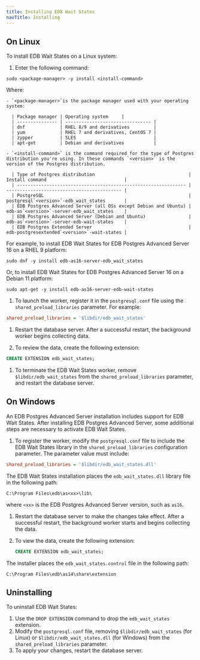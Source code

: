 ```yaml
---
title: Installing EDB Wait States
navTitle: Installing
---
```


## On Linux 

To install EDB Wait States on a Linux system:

1.  Enter the following command:

  ```shell
  sudo <package-manager> -y install <install-command>
  ```

  Where: 
  
    - `<package-manager>`is the package manager used with your operating system:

      | Package manager | Operating system     |
      | --------------- | -------------------------------- |
      | dnf             | RHEL 8/9 and derivatives         |
      | yum             | RHEL 7 and derivatives, CentOS 7 |
      | zypper          | SLES                             |
      | apt-get         | Debian and derivatives           |

    - `<install-command>` is the command required for the type of Postgres distribution you're using. In these commands `<version>` is the version of the Postgres distribution. 

      | Type of Postgres distribution                                   | Install command                             |
      | --------------------------------------------------------------- | ------------------------------------------- |
      | PostgreSQL                                                      | postgresql`<version>`-edb_wait_states       |
      | EDB Postgres Advanced Server (all OSs except Debian and Ubuntu) | edb-as`<version>`-server-edb_wait_states    |
      | EDB Postgres Advanced Server (Debian and Ubuntu)                | edb-as`<version>`-server-edb-wait-states    |
      | EDB Postgres Extended Server                                    | edb-postgresextended`<version>`-wait-states |
 
   
  For example, to install EDB Wait States for EDB Postgres Advanced Server 16 on a RHEL 9 platform:

  ```shell
  sudo dnf -y install edb-as16-server-edb_wait_states
  ```

  Or, to install EDB Wait States for EDB Postgres Advanced Server 16 on a Debian 11 platform:

  ```shell
  sudo apt-get -y install edb-as16-server-edb-wait-states
  ```

  
1. To launch the worker, register it in the `postgresql.conf` file using the `shared_preload_libraries` parameter. For example:

  ```ini
  shared_preload_libraries = '$libdir/edb_wait_states'
  ```

1.  Restart the database server. After a successful restart, the background worker begins collecting data.

1. To review the data, create the following extension:

  ```sql
  CREATE EXTENSION edb_wait_states;
  ```

1. To terminate the EDB Wait States worker, remove `$libdir/edb_wait_states` from the `shared_preload_libraries` parameter, and restart the database server.


## On Windows

An EDB Postgres Advanced Server installation includes support for EDB Wait States. After installing EDB Postgres Advanced Server, some additional steps are necessary to activate EDB Wait States.

1. To register the worker, modify the `postgresql.conf` file to include the EDB Wait States library in the `shared_preload_libraries` configuration parameter. The parameter value must include:

  ```ini
  shared_preload_libraries = '$libdir/edb_wait_states.dll'
  ```

  The EDB Wait States installation places the `edb_wait_states.dll` library file in the following path:

  ```text
  C:\Program Files\edb\as<xx>\lib\
  ```

  where `<xx>` is the EDB Postgres Advanced Server version, such as `as16`.

1. Restart the database server to make the changes take effect. After a successful restart, the background worker starts and begins collecting the data.

1. To view the data, create the following extension:

   ```sql
   CREATE EXTENSION edb_wait_states;
   ```

The installer places the `edb_wait_states.control` file in the following path:

```text
C:\Program Files\edb\as14\share\extension
```

## Uninstalling

To uninstall EDB Wait States:

1.  Use the `DROP EXTENSION` command to drop the `edb_wait_states` extension. 
1.  Modify the `postgresql.conf` file, removing `$libdir/edb_wait_states` (for Linux) or `$libdir/edb_wait_states.dll` (for Windows) from the `shared_preload_libraries` parameter. 
1.  To apply your changes, restart the database server.


